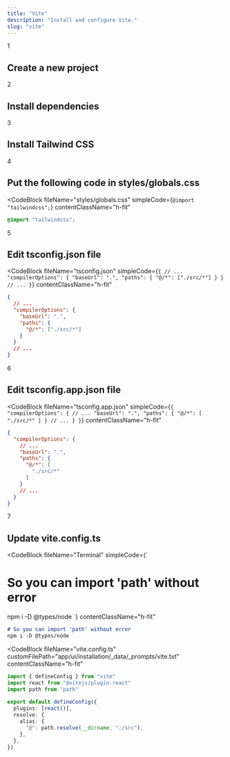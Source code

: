 ```yaml
---
title: "Vite"
description: "Install and configure Vite."
slug: "vite"
---
```


<div>

<div className="relative">

<div className="absolute flex h-9 w-9 select-none items-center justify-center rounded-full border-[3px] border-background bg-neutral-300 dark:bg-neutral-800">
	<span className="font-semibold text-primary">1</span>
</div>

<div className="ml-[1.1rem] border-l border-neutral-200 dark:border-neutral-900">
	<div className="space-y-4 pb-10 pl-8 pt-1">
		<h2 className="font-medium text-primary">
			Create a new project
		</h2>
		<CommandBlock 
			npmCommand="npm create vite@latest" 
			pnpmCommand="pnpm create vite" 
			yarnCommand="yarn create vite" 
			bunCommand="bun create vite" 
		/>
	</div>
</div>

</div>

<div className="relative">
<div className="absolute flex h-9 w-9 select-none items-center justify-center rounded-full border-[3px] border-background bg-neutral-300 dark:bg-neutral-800">
	<span className="font-semibold text-primary">2</span>
</div>
<div className="ml-[1.1rem] border-l border-neutral-200 dark:border-neutral-900">
<div className="space-y-4 pb-10 pl-8 pt-1">

<h2 className="font-medium text-primary">
	Install dependencies
</h2>

<CommandBlock
	npmCommand="cd my-app && npm i" 
	pnpmCommand="cd my-app && pnpm i" 
	yarnCommand="cd my-app && yarn" 
	bunCommand="cd my-app && bun install" 
/>

</div>

</div>

</div>

<div className="relative">

<div className="absolute flex h-9 w-9 select-none items-center justify-center rounded-full border-[3px] border-background bg-neutral-300 dark:bg-neutral-800">
	<span className="font-semibold text-primary">3</span>
</div>

<div className="ml-[1.1rem] border-l border-neutral-200 dark:border-neutral-900">

<div className="space-y-4 pb-10 pl-8 pt-1">

<h2 className="font-medium text-primary">Install Tailwind CSS</h2>

<CommandBlock
	npmCommand="npm install tailwindcss @tailwindcss/vite" 
	pnpmCommand="pnpm install tailwindcss @tailwindcss/vite" 
	yarnCommand="yarn add tailwindcss @tailwindcss/vite" 
	bunCommand="bun install tailwindcss @tailwindcss/vite" 
/>

</div>

</div>

</div>

<div className="relative">

<div className="absolute flex h-9 w-9 select-none items-center justify-center rounded-full border-[3px] border-background bg-neutral-300 dark:bg-neutral-800">
	<span className="font-semibold text-primary">4</span>
</div>

<div className="ml-[1.1rem] border-l border-neutral-200 dark:border-neutral-900">

<div className="space-y-4 pb-10 pl-8 pt-1">

<h2 className="font-medium text-primary">Put the following code in <CodeHighlight>styles/globals.css</CodeHighlight></h2>

<CodeBlock
	fileName="styles/globals.css"
	simpleCode={`@import "tailwindcss";`}
	contentClassName="h-fit"
>
```css
@import "tailwindcss";
```

</CodeBlock>

</div>

</div>

</div>

<div className="relative">
<div className="absolute flex h-9 w-9 select-none items-center justify-center rounded-full border-[3px] border-background bg-neutral-300 dark:bg-neutral-800">
	<span className="font-semibold text-primary">5</span>
</div>
<div className="ml-[1.1rem] border-l border-neutral-200 dark:border-neutral-900">

<div className="space-y-4 pb-10 pl-8 pt-1">

<h2 className="font-medium text-primary">Edit <CodeHighlight>tsconfig.json</CodeHighlight> file</h2>

<CodeBlock
	fileName="tsconfig.json"
	simpleCode={`
{
  // ...
  "compilerOptions": {
    "baseUrl": ".",
    "paths": {
      "@/*": ["./src/*"]
    }
  }
	// ...
}
	`}
	contentClassName="h-fit"
>

```json
{
  // ...
  "compilerOptions": {
    "baseUrl": ".",
    "paths": {
      "@/*": ["./src/*"]
    }
  }
  // ...
}
```

</CodeBlock>

</div>

</div>

</div>

<div className="relative">

<div className="absolute flex h-9 w-9 select-none items-center justify-center rounded-full border-[3px] border-background bg-neutral-300 dark:bg-neutral-800">
	<span className="font-semibold text-primary">6</span>
</div>

<div className="ml-[1.1rem] border-l border-neutral-200 dark:border-neutral-900">

<div className="space-y-4 pb-10 pl-8 pt-1">
<h2 className="font-medium text-primary">Edit <CodeHighlight>tsconfig.app.json</CodeHighlight> file</h2>

<CodeBlock
	fileName="tsconfig.app.json"
	simpleCode={`
{
  "compilerOptions": {
    // ...
    "baseUrl": ".",
    "paths": {
      "@/*": [
        "./src/*"
      ]
    }
    // ...
  }
}
	`}
	contentClassName="h-fit"
>

```json
{
  "compilerOptions": {
    // ...
    "baseUrl": ".",
    "paths": {
      "@/*": [
        "./src/*"
      ]
    }
    // ...
  }
}
```

</CodeBlock>

</div>

</div>

</div>

<div className="relative">

<div className="absolute flex h-9 w-9 select-none items-center justify-center rounded-full border-[3px] border-background bg-neutral-300 dark:bg-neutral-800">
	<span className="font-semibold text-primary">7</span>
</div>

<div className="ml-[1.1rem] border-l border-neutral-200 dark:border-neutral-900">

<div className="space-y-4 pl-8 pt-1">

<h2 className="font-medium text-primary">
	Update <CodeHighlight>vite.config.ts</CodeHighlight>
</h2>

<div className="space-y-3.5">

<CodeBlock
	fileName="Terminal"
	simpleCode={`
# So you can import 'path' without error

npm i -D @types/node
	`}
	contentClassName="h-fit"
>

```md
# So you can import 'path' without error
npm i -D @types/node
```

</CodeBlock>

<CodeBlock
	fileName="vite.config.ts"
	customFilePath="app/ui/installation/_data/_prompts/vite.txt"
	contentClassName="h-fit"
>

```ts
import { defineConfig } from "vite"
import react from "@vitejs/plugin-react"
import path from "path"
 
export default defineConfig({
  plugins: [react()],
  resolve: {
    alias: {
      "@": path.resolve(__dirname, "./src"),
    },
  },
})
```

</CodeBlock>

</div>

</div>

</div>

</div>

</div>